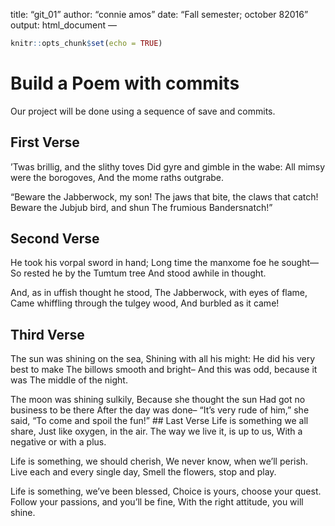 
title: "git_01"
author: "connie amos"
date: "Fall semester; october 82016"
output: html_document
---

```{r setup, include=FALSE}
knitr::opts_chunk$set(echo = TRUE)
```
# Build a Poem with commits
Our project will be done using a sequence of save and commits.

## First Verse 
’Twas brillig, and the slithy toves 
      Did gyre and gimble in the wabe: 
All mimsy were the borogoves, 
      And the mome raths outgrabe. 

“Beware the Jabberwock, my son! 
      The jaws that bite, the claws that catch! 
Beware the Jubjub bird, and shun 
      The frumious Bandersnatch!” 


## Second Verse
He took his vorpal sword in hand; 
      Long time the manxome foe he sought— 
So rested he by the Tumtum tree 
      And stood awhile in thought. 

And, as in uffish thought he stood, 
      The Jabberwock, with eyes of flame, 
Came whiffling through the tulgey wood, 
      And burbled as it came! 

## Third Verse
The sun was shining on the sea,
Shining with all his might:
He did his very best to make
The billows smooth and bright--
And this was odd, because it was
The middle of the night.

The moon was shining sulkily,
Because she thought the sun
Had got no business to be there
After the day was done--
"It's very rude of him," she said,
"To come and spoil the fun!"
## Last Verse
Life is something we all share, 
Just like oxygen, in the air. 
The way we live it, is up to us, 
With a negative or with a plus.

Life is something, we should cherish, 
We never know, when we'll perish. 
Live each and every single day, 
Smell the flowers, stop and play.

Life is something, we've been blessed, 
Choice is yours, choose your quest. 
Follow your passions, and you'll be fine, 
With the right attitude, you will shine.
